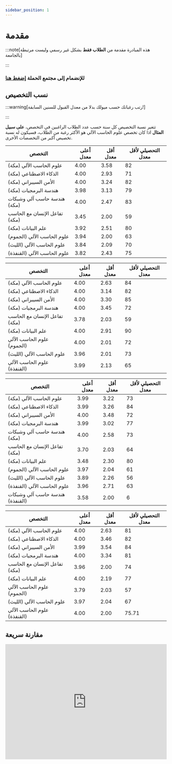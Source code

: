 ```yaml
---
sidebar_position: 1
---
```



# مقدمة

:::note[هذه المبادرة مقدمة من **الطلاب فقط** بشكل غير رسمي وليست مرتبطة بالجامعة]

:::

### للإنضمام إلى مجتمع الحملة [إضغط هنا](https://t.me/+5M8kuV7aAsRlNDU0)


## نسب التخصيص

:::warning[رتب رغباتك حسب ميولك بدلا من معدل القبول للسنين السابقة!]

:::

تتغير نسبة التخصيص كل سنة حسب عدد الطلاب الراغبين في التخصص، **على سبيل المثال** اذا كان تخصص علوم الحاسب الآلي هو الأكثر رغبة من الطلاب، فسيكون له نسبة تخصيص أكبر من التخصصات الأخرى.


<Tabs queryString="batch">
  <TabItem value="طلاب_١٤٤٥" label="طلاب ١٤٤٥" default>
  
  | التخصص                               | أعلى معدل | أقل معدل | التحصيلي لأقل معدل |
  |--------------------------------------|-----------|----------|---------------------|
  | علوم الحاسب الآلي (مكة)             | 4.00      | 3.58     | 82                  |
  | الذكاء الاصطناعي (مكة)              | 4.00      | 2.93     | 71                  |
  | الأمن السيبراني (مكة)               | 4.00      | 3.24     | 82                  |
  | هندسة البرمجيات (مكة)               | 3.98      | 3.13     | 79                  |
  | هندسة حاسب آلي وشبكات (مكة)         | 4.00      | 2.47     | 83                  |
  | تفاعل الإنسان مع الحاسب (مكة)       | 3.45      | 2.00     | 59                  |
  | علم البيانات (مكة)                  | 3.92      | 2.51     | 80                  |
  | علوم الحاسب الآلي (الجموم)          | 3.94      | 2.00     | 63                  |
  | علوم الحاسب الآلي (الليث)           | 3.84      | 2.09     | 70                  |
  | علوم الحاسب الآلي (القنفذة)         | 3.82      | 2.43     | 75                  |
  
  </TabItem>

  <TabItem value="طالبات_١٤٤٥" label="طالبات ١٤٤٥">
  
  | التخصص                               | أعلى معدل | أقل معدل | التحصيلي لأقل معدل |
  |--------------------------------------|-----------|----------|---------------------|
  | علوم الحاسب الآلي (مكة)             | 4.00      | 2.63     | 84                  |
  | الذكاء الاصطناعي (مكة)              | 4.00      | 3.14     | 82                  |
  | الأمن السيبراني (مكة)               | 4.00      | 3.30     | 85                  |
  | هندسة البرمجيات (مكة)               | 4.00      | 3.45     | 72                  |
  | تفاعل الإنسان مع الحاسب (مكة)       | 3.78      | 2.03     | 59                  |
  | علم البيانات (مكة)                  | 4.00      | 2.91     | 90                  |
  | علوم الحاسب الآلي (الجموم)          | 4.00      | 2.01     | 72                  |
  | علوم الحاسب الآلي (الليث)           | 3.96      | 2.01     | 73                  |
  | علوم الحاسب الآلي (القنفذة)         | 3.99      | 2.13     | 65                  |
  
  </TabItem>

  <TabItem value="طلاب_١٤٤٤" label="طلاب ١٤٤٤">
  
  | التخصص                              | أعلى معدل | أقل معدل | التحصيلي لأقل معدل |
  |-------------------------------------|-----------|----------|---------------------|
  | علوم الحاسب الآلي (مكة)            | 3.99      | 3.22     | 73                  |
  | الذكاء الاصطناعي (مكة)             | 3.99      | 3.26     | 84                  |
  | الأمن السيبراني (مكة)              | 4.00      | 3.48     | 72                  |
  | هندسة البرمجيات (مكة)              | 3.99      | 3.02     | 77                  |
  | هندسة حاسب آلي وشبكات (مكة)        | 4.00      | 2.58     | 73                  |
  | تفاعل الإنسان مع الحاسب (مكة)      | 3.70      | 2.03     | 64                  |
  | علم البيانات (مكة)                 | 3.48      | 2.30     | 80                  |
  | علوم الحاسب الآلي (الجموم)         | 3.97      | 2.04     | 61                  |
  | علوم الحاسب الآلي (الليث)          | 3.89      | 2.26     | 56                  |
  | علوم الحاسب الآلي (القنفذة)        | 3.96      | 2.71     | 63                  |
  | هندسة حاسب آلي وشبكات (القنفذة)    | 3.58      | 2.00     | 6                   |
  
  </TabItem>

  <TabItem value="طالبات_١٤٤٤" label="طالبات ١٤٤٤">
  
  | التخصص                              | أعلى معدل | أقل معدل | التحصيلي لأقل معدل |
  |-------------------------------------|-----------|----------|---------------------|
  | علوم الحاسب الآلي (مكة)            | 4.00      | 2.63     | 81                  |
  | الذكاء الاصطناعي (مكة)             | 4.00      | 3.46     | 82                  |
  | الأمن السيبراني (مكة)              | 3.99      | 3.54     | 84                  |
  | هندسة البرمجيات (مكة)              | 4.00      | 3.34     | 81                  |
  | تفاعل الإنسان مع الحاسب (مكة)      | 3.96      | 2.00     | 74                  |
  | علم البيانات (مكة)                 | 4.00      | 2.19     | 77                  |
  | علوم الحاسب الآلي (الجموم)         | 3.79      | 2.03     | 57                  |
  | علوم الحاسب الآلي (الليث)          | 3.97      | 2.04     | 67                  |
  | علوم الحاسب الآلي (القنفذة)        | 4.00      | 2.00     | 75.71               |
  
  </TabItem>
</Tabs>

## مقارنة سريعة

<iframe width="100%" height="360" seamless frameborder="0" scrolling="yes" src="https://docs.google.com/spreadsheets/d/e/2PACX-1vRzhB_RCkzf960nSu-NcmHhFLEpNRUlJBTgahOr4fr2RDRo1TWE9P0a0y2Cum-PAN2tTUuL4VCb6xjr/pubchart?oid=139550442&amp;format=interactive"></iframe>
